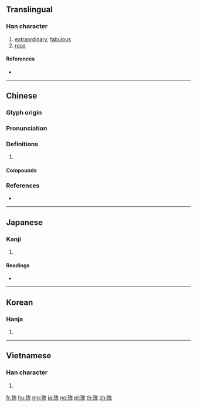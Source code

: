 {{character info/new}}
==Translingual==

===Han character===
{{Han char|rn=96|rad=玉|as=10|sn=14|four=16113|canj=MGHUI|ids=⿰𤣩鬼}}

# [[extraordinary]], [[fabulous]]
# [[rose]]

====References====
* {{Han ref|kx=0739.160|dkj=21164|dj=1149.210|hdz=21127.060|uh=7470|ud=29808|bh=BAC0|bd=47808}}

----

==Chinese==
{{zh-forms}}

===Glyph origin===
{{Han etym}}

===Pronunciation===
{{zh-pron
|m=guī
|c=gwai1,gwai3
|mn=qz,xm,zz:kui/kùi
|mn_note=kui - literary; kùi - vernacular (俗)
|mc=y
|oc=y
|cat=
}}

===Definitions===
{{zh-hanzi}}

# {{rfdef|zh}}

====Compounds====
{{zh-der|奇文瑰句|奇節瑰行|玫瑰|玫瑰紅|玫瑰花|瑰儒|瑰奇|瑰姿|瑰寶|瑰岸|瑰怪|瑰意琦行|瑰瑋|瑰異|瑰禽怪獸|瑰詭|瑰逸|瑰邁|瑰麗|瓊瑰|節行瑰奇|迷你玫瑰}}

===References===
* {{R:yue:Hanzi}}

----

==Japanese==

===Kanji===
{{ja-kanji|grade=|rs=玉10}}

# {{defn|lang=ja|sort=玉10}}

====Readings====
* {{ja-readings|on=[[かい]] (kai)|kun=[[おおきい]] (ookii), [[すぐれる]] (sugureru), [[うつくしい]] (utsukushii)|nanori=}}

----

==Korean==

===Hanja===
{{ko-hanja|hangeul=괴|eumhun=|rv=goe|mr=koe|y=koy}}

# {{defn|lang=ko|sort=玉10}}

----

==Vietnamese==

===Han character===
{{vi-hantu|[[côi]], [[khôi]]|rs=玉10}}

# {{defn|lang=vi|sort=玉10}}

[[fr:瑰]]
[[hu:瑰]]
[[mg:瑰]]
[[ja:瑰]]
[[no:瑰]]
[[pl:瑰]]
[[th:瑰]]
[[zh:瑰]]